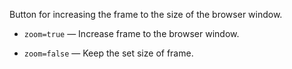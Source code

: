 Button for increasing the frame to the size of the browser window.

- `zoom=true` — Increase frame to the browser window.

- `zoom=false` — Keep the set size of frame.
